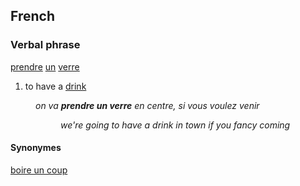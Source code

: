 ==French==
===Verbal phrase===
[[prendre]] [[un]] [[verre]]
# to have a [[drink]]
:''on va '''prendre un verre''' en centre, si vous voulez venir''
::''we're going to have a drink in town if you fancy coming''
====Synonymes====
[[boire un coup]]